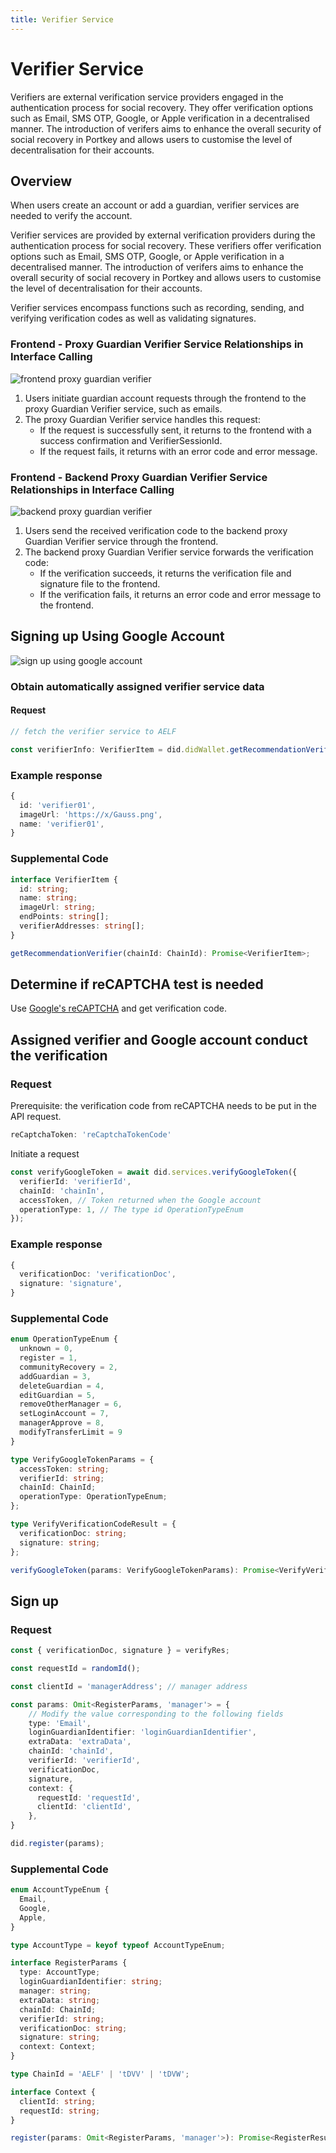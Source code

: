 ```yaml
---
title: Verifier Service
---
```


# Verifier Service

Verifiers are external verification service providers engaged in the authentication process for social recovery. They offer verification options such as Email, SMS OTP, Google, or Apple verification in a decentralised manner. The introduction of verifers aims to enhance the overall security of social recovery in Portkey and allows users to customise the level of decentralisation for their accounts.

## Overview

When users create an account or add a guardian, verifier services are needed to verify the account. 

Verifier services are provided by external verification providers during the authentication process for social recovery. These verifiers offer verification options such as Email, SMS OTP, Google, or Apple verification in a decentralised manner. The introduction of verifers aims to enhance the overall security of social recovery in Portkey and allows users to customise the level of decentralisation for their accounts.

Verifier services encompass functions such as recording, sending, and verifying verification codes as well as validating signatures.

### Frontend - Proxy Guardian Verifier Service Relationships in Interface Calling

![frontend proxy guardian verifier](/img/quick-start/frontend-proxy-guardian-verifier.jpg)

1. Users initiate guardian account requests through the frontend to the proxy Guardian Verifier service, such as emails.
2. The proxy Guardian Verifier service handles this request:
   - If the request is successfully sent, it returns to the frontend with a success confirmation and VerifierSessionId.
   - If the request fails, it returns with an error code and error message.

### Frontend - Backend Proxy Guardian Verifier Service Relationships in Interface Calling

![backend proxy guardian verifier](/img/quick-start/backend-proxy-guardian-verifier.jpg)

1.  Users send the received verification code to the backend proxy Guardian Verifier service through the frontend.
2.  The backend proxy Guardian Verifier service forwards the verification code:
    - If the verification succeeds, it returns the verification file and signature file to the frontend.
    - If the verification fails, it returns an error code and error message to the frontend.

## Signing up Using Google Account

![sign up using google account](/img/quick-start/sign-up-using-google-account.jpg)

### Obtain automatically assigned verifier service data

#### Request

```typescript
// fetch the verifier service to AELF

const verifierInfo: VerifierItem = did.didWallet.getRecommendationVerifier('AELF')
```

### Example response

```typescript
{
  id: 'verifier01',
  imageUrl: 'https://x/Gauss.png',
  name: 'verifier01',
}
```

### Supplemental Code

```typescript
interface VerifierItem {
  id: string;
  name: string;
  imageUrl: string;
  endPoints: string[];
  verifierAddresses: string[];
}

getRecommendationVerifier(chainId: ChainId): Promise<VerifierItem>;
```

## Determine if reCAPTCHA test is needed

Use [Google's reCAPTCHA](https://cloud.google.com/recaptcha-enterprise) and get verification code.

## Assigned verifier and Google account conduct the verification

### Request

Prerequisite: the verification code from reCAPTCHA needs to be put in the API request.

```typescript
reCaptchaToken: 'reCaptchaTokenCode'
```

Initiate a request

```typescript
const verifyGoogleToken = await did.services.verifyGoogleToken({
  verifierId: 'verifierId',
  chainId: 'chainIn',
  accessToken, // Token returned when the Google account
  operationType: 1, // The type id OperationTypeEnum
});
```

### Example response

```typescript
{
  verificationDoc: 'verificationDoc',
  signature: 'signature',
}
```

### Supplemental Code

```typescript
enum OperationTypeEnum {
  unknown = 0,
  register = 1,
  communityRecovery = 2,
  addGuardian = 3,
  deleteGuardian = 4,
  editGuardian = 5,
  removeOtherManager = 6,
  setLoginAccount = 7,
  managerApprove = 8,
  modifyTransferLimit = 9
}

type VerifyGoogleTokenParams = {
  accessToken: string;
  verifierId: string;
  chainId: ChainId;
  operationType: OperationTypeEnum;
};

type VerifyVerificationCodeResult = {
  verificationDoc: string;
  signature: string;
};

verifyGoogleToken(params: VerifyGoogleTokenParams): Promise<VerifyVerificationCodeResult>;
```

## Sign up

### Request

```typescript
const { verificationDoc, signature } = verifyRes;

const requestId = randomId();

const clientId = 'managerAddress'; // manager address

const params: Omit<RegisterParams, 'manager'> = {
    // Modify the value corresponding to the following fields
    type: 'Email',
    loginGuardianIdentifier: 'loginGuardianIdentifier',
    extraData: 'extraData',
    chainId: 'chainId',
    verifierId: 'verifierId',
    verificationDoc,
    signature,
    context: {
      requestId: 'requestId',
      clientId: 'clientId',
    },
}

did.register(params);
```

### Supplemental Code

```typescript
enum AccountTypeEnum {
  Email,
  Google,
  Apple,
}

type AccountType = keyof typeof AccountTypeEnum;

interface RegisterParams {
  type: AccountType;
  loginGuardianIdentifier: string;
  manager: string;
  extraData: string;
  chainId: ChainId;
  verifierId: string;
  verificationDoc: string;
  signature: string;
  context: Context;
}

type ChainId = 'AELF' | 'tDVV' | 'tDVW';

interface Context {
  clientId: string;
  requestId: string;
}

register(params: Omit<RegisterParams, 'manager'>): Promise<RegisterResult>
```
